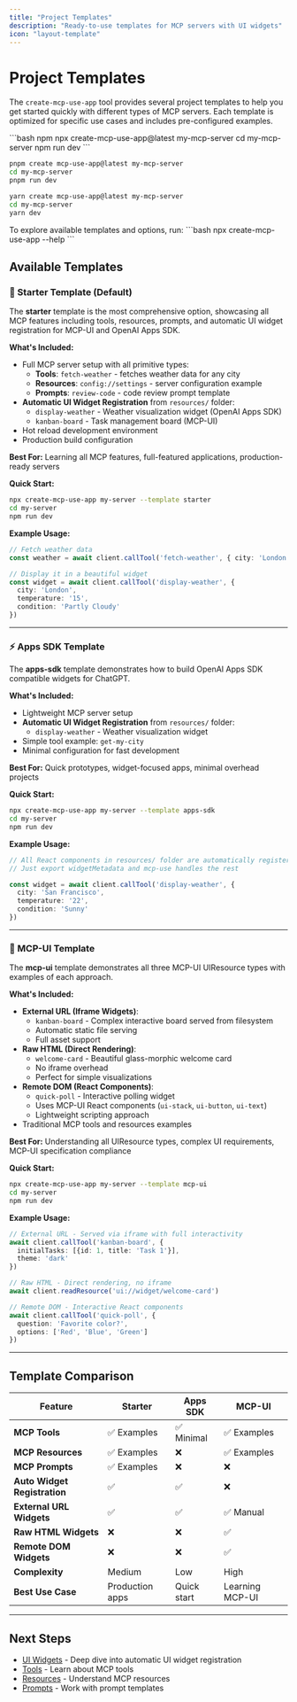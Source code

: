 ```yaml
---
title: "Project Templates"
description: "Ready-to-use templates for MCP servers with UI widgets"
icon: "layout-template"
---
```


# Project Templates

The `create-mcp-use-app` tool provides several project templates to help you get started quickly with different types of MCP servers. Each template is optimized for specific use cases and includes pre-configured examples.

<CodeGroup>
```bash npm
npx create-mcp-use-app@latest my-mcp-server
cd my-mcp-server
npm run dev
```

```bash pnpm
pnpm create mcp-use-app@latest my-mcp-server
cd my-mcp-server
pnpm run dev
```

```bash yarn
yarn create mcp-use-app@latest my-mcp-server
cd my-mcp-server
yarn dev
```
</CodeGroup>

<Tip>
To explore available templates and options, run:
```bash
npx create-mcp-use-app --help
```
</Tip>


## Available Templates

### 🚀 Starter Template (Default)

The **starter** template is the most comprehensive option, showcasing all MCP features including tools, resources, prompts, and automatic UI widget registration for MCP-UI and OpenAI Apps SDK.

**What's Included:**
- Full MCP server setup with all primitive types:
  - **Tools**: `fetch-weather` - fetches weather data for any city
  - **Resources**: `config://settings` - server configuration example
  - **Prompts**: `review-code` - code review prompt template
- **Automatic UI Widget Registration** from `resources/` folder:
  - `display-weather` - Weather visualization widget (OpenAI Apps SDK)
  - `kanban-board` - Task management board (MCP-UI)
- Hot reload development environment
- Production build configuration

**Best For:** Learning all MCP features, full-featured applications, production-ready servers

**Quick Start:**
```bash
npx create-mcp-use-app my-server --template starter
cd my-server
npm run dev
```

**Example Usage:**
```typescript
// Fetch weather data
const weather = await client.callTool('fetch-weather', { city: 'London' })

// Display it in a beautiful widget
const widget = await client.callTool('display-weather', { 
  city: 'London',
  temperature: '15',
  condition: 'Partly Cloudy'
})
```

---

### ⚡ Apps SDK Template

The **apps-sdk** template demonstrates how to build OpenAI Apps SDK compatible widgets for ChatGPT.

**What's Included:**
- Lightweight MCP server setup
- **Automatic UI Widget Registration** from `resources/` folder:
  - `display-weather` - Weather visualization widget
- Simple tool example: `get-my-city`
- Minimal configuration for fast development

**Best For:** Quick prototypes, widget-focused apps, minimal overhead projects

**Quick Start:**
```bash
npx create-mcp-use-app my-server --template apps-sdk
cd my-server
npm run dev
```

**Example Usage:**
```typescript
// All React components in resources/ folder are automatically registered!
// Just export widgetMetadata and mcp-use handles the rest

const widget = await client.callTool('display-weather', { 
  city: 'San Francisco',
  temperature: '22',
  condition: 'Sunny'
})
```

---

### 🎨 MCP-UI Template

The **mcp-ui** template demonstrates all three MCP-UI UIResource types with examples of each approach.

**What's Included:**
- **External URL (Iframe Widgets)**: 
  - `kanban-board` - Complex interactive board served from filesystem
  - Automatic static file serving
  - Full asset support
- **Raw HTML (Direct Rendering)**:
  - `welcome-card` - Beautiful glass-morphic welcome card
  - No iframe overhead
  - Perfect for simple visualizations
- **Remote DOM (React Components)**:
  - `quick-poll` - Interactive polling widget
  - Uses MCP-UI React components (`ui-stack`, `ui-button`, `ui-text`)
  - Lightweight scripting approach
- Traditional MCP tools and resources examples

**Best For:** Understanding all UIResource types, complex UI requirements, MCP-UI specification compliance

**Quick Start:**
```bash
npx create-mcp-use-app my-server --template mcp-ui
cd my-server
npm run dev
```

**Example Usage:**
```typescript
// External URL - Served via iframe with full interactivity
await client.callTool('kanban-board', {
  initialTasks: [{id: 1, title: 'Task 1'}],
  theme: 'dark'
})

// Raw HTML - Direct rendering, no iframe
await client.readResource('ui://widget/welcome-card')

// Remote DOM - Interactive React components
await client.callTool('quick-poll', {
  question: 'Favorite color?',
  options: ['Red', 'Blue', 'Green']
})
```

---

## Template Comparison

| Feature | Starter | Apps SDK | MCP-UI |
|---------|---------|----------|--------|
| **MCP Tools** | ✅ Examples | ✅ Minimal | ✅ Examples |
| **MCP Resources** | ✅ Examples | ❌ | ✅ Examples |
| **MCP Prompts** | ✅ Examples | ❌ | ❌ |
| **Auto Widget Registration** | ✅ | ✅ | ❌ |
| **External URL Widgets** | ✅ | ✅ | ✅ Manual |
| **Raw HTML Widgets** | ❌ | ❌ | ✅ |
| **Remote DOM Widgets** | ❌ | ❌ | ✅ |
| **Complexity** | Medium | Low | High |
| **Best Use Case** | Production apps | Quick start | Learning MCP-UI |

---

## Next Steps

- [UI Widgets](./ui-widgets) - Deep dive into automatic UI widget registration
- [Tools](./tools) - Learn about MCP tools
- [Resources](./resources) - Understand MCP resources
- [Prompts](./prompts) - Work with prompt templates